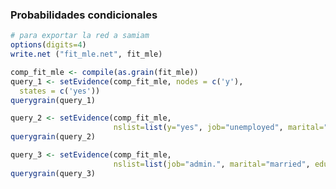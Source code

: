 ### Probabilidades condicionales

 
```r

# para exportar la red a samiam 
options(digits=4)
write.net ("fit_mle.net", fit_mle)

comp_fit_mle <- compile(as.grain(fit_mle)) 
query_1 <- setEvidence(comp_fit_mle, nodes = c('y'), 
  states = c('yes'))
querygrain(query_1)

query_2 <- setEvidence(comp_fit_mle, 
                       nslist=list(y="yes", job="unemployed", marital="single", education="primary"))
querygrain(query_2)

query_3 <- setEvidence(comp_fit_mle,
                       nslist=list(job="admin.", marital="married", education="primary", balance.bin="ahorrador"))
querygrain(query_3)
```
